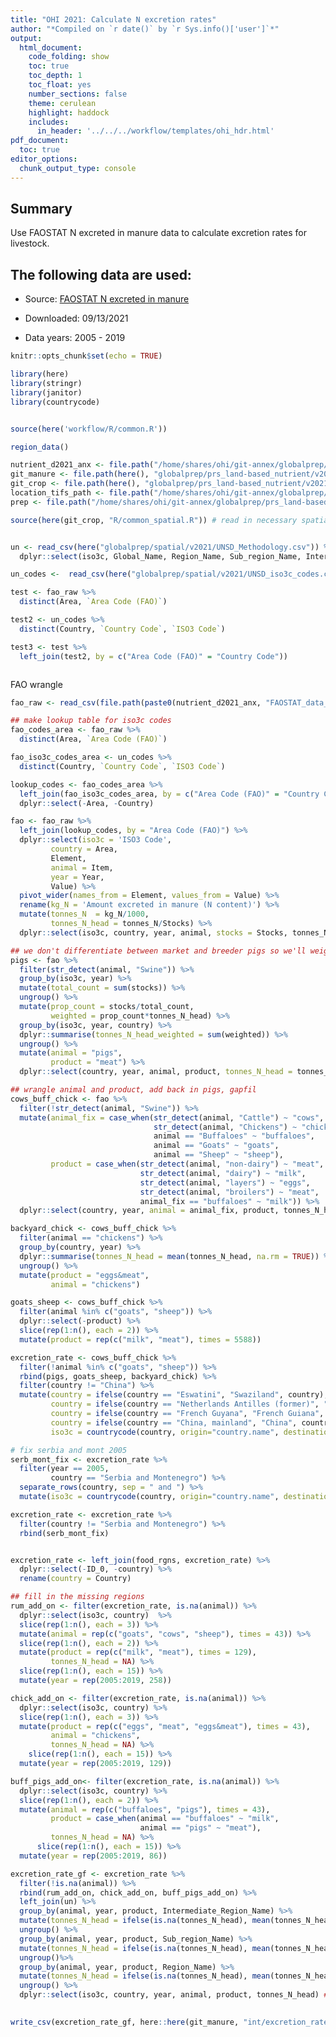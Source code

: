 ```yaml
---
title: "OHI 2021: Calculate N excretion rates"
author: "*Compiled on `r date()` by `r Sys.info()['user']`*"
output: 
  html_document:
    code_folding: show
    toc: true
    toc_depth: 1
    toc_float: yes
    number_sections: false
    theme: cerulean
    highlight: haddock
    includes: 
      in_header: '../../../workflow/templates/ohi_hdr.html'
pdf_document:
  toc: true
editor_options: 
  chunk_output_type: console
---
```


## Summary
Use FAOSTAT N excreted in manure data to calculate excretion rates for livestock.

## The following data are used:

* Source: [FAOSTAT N excreted in manure](http://www.fao.org/faostat/en/#data/EMN)

* Downloaded: 09/13/2021

* Data years: 2005 - 2019

```r
knitr::opts_chunk$set(echo = TRUE)

library(here)
library(stringr)
library(janitor)
library(countrycode)


source(here('workflow/R/common.R'))

region_data()

nutrient_d2021_anx <- file.path("/home/shares/ohi/git-annex/globalprep/_raw_data/FAOSTAT/manure_nutrient/d2021/")
git_manure <- file.path(here(), "globalprep/prs_land-based_nutrient/v2021/STEP1_manure")
git_crop <- file.path(here(), "globalprep/prs_land-based_nutrient/v2021/STEP1_crop")
location_tifs_path <- file.path("/home/shares/ohi/git-annex/globalprep/_raw_data/halpern_food_systems/d2021/animal_farm/location_tifs")
prep <- file.path("/home/shares/ohi/git-annex/globalprep/prs_land-based_nutrient/v2021")

source(here(git_crop, "R/common_spatial.R")) # read in necessary spatial files 


un <- read_csv(here("globalprep/spatial/v2021/UNSD_Methodology.csv")) %>% 
  dplyr::select(iso3c, Global_Name, Region_Name, Sub_region_Name, Intermediate_Region_Name)

un_codes <-  read_csv(here("globalprep/spatial/v2021/UNSD_iso3c_codes.csv"))

test <- fao_raw %>%
  distinct(Area, `Area Code (FAO)`)

test2 <- un_codes %>%
  distinct(Country, `Country Code`, `ISO3 Code`)

test3 <- test %>%
  left_join(test2, by = c("Area Code (FAO)" = "Country Code"))



```



FAO wrangle
```r

fao_raw <- read_csv(file.path(paste0(nutrient_d2021_anx, "FAOSTAT_data_9-13-2021.csv", sep = "")))

## make lookup table for iso3c codes 
fao_codes_area <- fao_raw %>%
  distinct(Area, `Area Code (FAO)`)

fao_iso3c_codes_area <- un_codes %>%
  distinct(Country, `Country Code`, `ISO3 Code`)

lookup_codes <- fao_codes_area %>%
  left_join(fao_iso3c_codes_area, by = c("Area Code (FAO)" = "Country Code")) %>%
  dplyr::select(-Area, -Country)

fao <- fao_raw %>% 
  left_join(lookup_codes, by = "Area Code (FAO)") %>%
  dplyr::select(iso3c = 'ISO3 Code',
         country = Area,
         Element,
         animal = Item, 
         year = Year,
         Value) %>% 
  pivot_wider(names_from = Element, values_from = Value) %>% 
  rename(kg_N = 'Amount excreted in manure (N content)') %>% 
  mutate(tonnes_N  = kg_N/1000,
         tonnes_N_head = tonnes_N/Stocks) %>% 
  dplyr::select(iso3c, country, year, animal, stocks = Stocks, tonnes_N_head)

## we don't differentiate between market and breeder pigs so we'll weigh the excretion rates in each country by proportion of each
pigs <- fao %>% 
  filter(str_detect(animal, "Swine")) %>% 
  group_by(iso3c, year) %>% 
  mutate(total_count = sum(stocks)) %>% 
  ungroup() %>% 
  mutate(prop_count = stocks/total_count,
         weighted = prop_count*tonnes_N_head) %>% 
  group_by(iso3c, year, country) %>% 
  dplyr::summarise(tonnes_N_head_weighted = sum(weighted)) %>% 
  ungroup() %>% 
  mutate(animal = "pigs", 
         product = "meat") %>% 
  dplyr::select(country, year, animal, product, tonnes_N_head = tonnes_N_head_weighted)

## wrangle animal and product, add back in pigs, gapfil
cows_buff_chick <- fao %>% 
  filter(!str_detect(animal, "Swine")) %>% 
  mutate(animal_fix = case_when(str_detect(animal, "Cattle") ~ "cows",
                                str_detect(animal, "Chickens") ~ "chickens",
                                animal == "Buffaloes" ~ "buffaloes",
                                animal == "Goats" ~ "goats",
                                animal == "Sheep" ~ "sheep"),
         product = case_when(str_detect(animal, "non-dairy") ~ "meat",
                             str_detect(animal, "dairy") ~ "milk",
                             str_detect(animal, "layers") ~ "eggs",
                             str_detect(animal, "broilers") ~ "meat",
                             animal_fix == "buffaloes" ~ "milk")) %>% 
  dplyr::select(country, year, animal = animal_fix, product, tonnes_N_head)

backyard_chick <- cows_buff_chick %>% 
  filter(animal == "chickens") %>% 
  group_by(country, year) %>% 
  dplyr::summarise(tonnes_N_head = mean(tonnes_N_head, na.rm = TRUE)) %>% 
  ungroup() %>% 
  mutate(product = "eggs&meat",
         animal = "chickens")

goats_sheep <- cows_buff_chick %>% 
  filter(animal %in% c("goats", "sheep")) %>% 
  dplyr::select(-product) %>% 
  slice(rep(1:n(), each = 2)) %>% 
  mutate(product = rep(c("milk", "meat"), times = 5588))

excretion_rate <- cows_buff_chick %>% 
  filter(!animal %in% c("goats", "sheep")) %>% 
  rbind(pigs, goats_sheep, backyard_chick) %>% 
  filter(country != "China") %>% 
  mutate(country = ifelse(country == "Eswatini", "Swaziland", country),
         country = ifelse(country == "Netherlands Antilles (former)", "Bonaire, Sint Eustatius and Saba", country),
         country = ifelse(country == "French Guyana", "French Guiana", country),
         country = ifelse(country == "China, mainland", "China", country),
         iso3c = countrycode(country, origin="country.name", destination = "iso3c"))

# fix serbia and mont 2005 
serb_mont_fix <- excretion_rate %>%
  filter(year == 2005, 
         country == "Serbia and Montenegro") %>%
  separate_rows(country, sep = " and ") %>%
  mutate(iso3c = countrycode(country, origin="country.name", destination = "iso3c"))

excretion_rate <- excretion_rate %>%
  filter(country != "Serbia and Montenegro") %>%
  rbind(serb_mont_fix)


excretion_rate <- left_join(food_rgns, excretion_rate) %>% 
  dplyr::select(-ID_0, -country) %>% 
  rename(country = Country)

## fill in the missing regions
rum_add_on <- filter(excretion_rate, is.na(animal)) %>% 
  dplyr::select(iso3c, country)  %>% 
  slice(rep(1:n(), each = 3)) %>% 
  mutate(animal = rep(c("goats", "cows", "sheep"), times = 43)) %>% 
  slice(rep(1:n(), each = 2)) %>% 
  mutate(product = rep(c("milk", "meat"), times = 129),
         tonnes_N_head = NA) %>%
  slice(rep(1:n(), each = 15)) %>%
  mutate(year = rep(2005:2019, 258))

chick_add_on <- filter(excretion_rate, is.na(animal)) %>% 
  dplyr::select(iso3c, country) %>% 
  slice(rep(1:n(), each = 3)) %>% 
  mutate(product = rep(c("eggs", "meat", "eggs&meat"), times = 43),
         animal = "chickens",
         tonnes_N_head = NA) %>%
    slice(rep(1:n(), each = 15)) %>%
  mutate(year = rep(2005:2019, 129))

buff_pigs_add_on<- filter(excretion_rate, is.na(animal)) %>% 
  dplyr::select(iso3c, country) %>% 
  slice(rep(1:n(), each = 2)) %>% 
  mutate(animal = rep(c("buffaloes", "pigs"), times = 43),
         product = case_when(animal == "buffaloes" ~ "milk",
                             animal == "pigs" ~ "meat"),
         tonnes_N_head = NA) %>%
      slice(rep(1:n(), each = 15)) %>%
  mutate(year = rep(2005:2019, 86))

excretion_rate_gf <- excretion_rate %>% 
  filter(!is.na(animal)) %>% 
  rbind(rum_add_on, chick_add_on, buff_pigs_add_on) %>% 
  left_join(un) %>%
  group_by(animal, year, product, Intermediate_Region_Name) %>% 
  mutate(tonnes_N_head = ifelse(is.na(tonnes_N_head), mean(tonnes_N_head, na.rm = TRUE), tonnes_N_head)) %>% 
  ungroup() %>%
  group_by(animal, year, product, Sub_region_Name) %>% 
  mutate(tonnes_N_head = ifelse(is.na(tonnes_N_head), mean(tonnes_N_head, na.rm = TRUE), tonnes_N_head)) %>% 
  ungroup()%>%
  group_by(animal, year, product, Region_Name) %>% 
  mutate(tonnes_N_head = ifelse(is.na(tonnes_N_head), mean(tonnes_N_head, na.rm = TRUE), tonnes_N_head)) %>% 
  ungroup() %>% 
  dplyr::select(iso3c, country, year, animal, product, tonnes_N_head) ## its ok that the excretion rates are same for every year per country... FAOSTAT uses constant excretion coefficients
  

write_csv(excretion_rate_gf, here::here(git_manure, "int/excretion_rate_gf.csv"))

```

